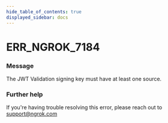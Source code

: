 ```yaml
---
hide_table_of_contents: true
displayed_sidebar: docs
---
```



# ERR_NGROK_7184

### Message

The JWT Validation signing key must have at least one source.

<ErrorDetails error="err_ngrok_7184" />

### Further help

If you're having trouble resolving this error, please reach out to [support@ngrok.com](mailto:support@ngrok.com?subject=Help%20with%20ERR_NGROK_7184)
